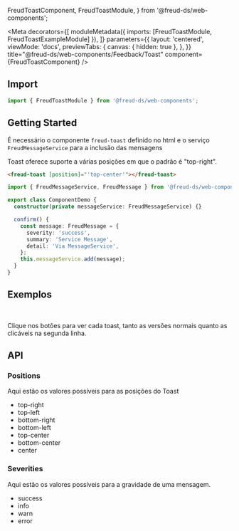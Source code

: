  FreudToastComponent,
  FreudToastModule,
} from '@freud-ds/web-components';

<Meta
  decorators={[
    moduleMetadata({ imports: [FreudToastModule, FreudToastExampleModule] }),
  ]}
  parameters={{
    layout: 'centered',
    viewMode: 'docs',
    previewTabs: {
      canvas: { hidden: true },
    },
  }}
  title="@freud-ds/web-components/Feedback/Toast"
  component={FreudToastComponent}
/>

<FreudHeaderComponent
  title="Toast"
  description="O Toast é um aviso que fornece um feedback simples sobre uma operação em uma pequena mensagem."
/>

## <a id="importing"></a>Import

```ts
import { FreudToastModule } from '@freud-ds/web-components';
```

## Getting Started

É necessário o componente `freud-toast` definido no html e o serviço `FreudMessageService` para a inclusão das mensagens

Toast oferece suporte a várias posições em que o padrão é "top-right".

```html
<freud-toast [position]="'top-center'"></freud-toast>
```

```ts
import { FreudMessageService, FreudMessage } from '@freud-ds/web-components';

export class ComponentDemo {
  constructor(private messageService: FreudMessageService) {}

  confirm() {
    const message: FreudMessage = {
      severity: 'success',
      summary: 'Service Message',
      detail: 'Via MessageService',
    };
    this.messageService.add(message);
  }
}
```

## <a id="exemplos"></a> Exemplos

<br />

Clique nos botões para ver cada toast, tanto as versões normais quanto as clicáveis na segunda linha.

<Canvas>
  <Story story={Default} />
</Canvas>

## API

### Positions

Aqui estão os valores possíveis para as posições do Toast

- top-right
- top-left
- bottom-right
- bottom-left
- top-center
- bottom-center
- center

### Severities

Aqui estão os valores possíveis para a gravidade de uma mensagem.

- success
- info
- warn
- error

<ArgsTable of={FreudToastComponent} />
